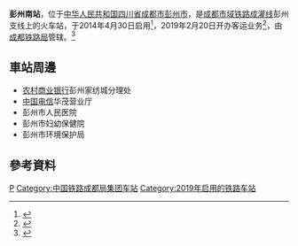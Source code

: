 {{Infobox China railway station
|车站名称 = 彭州南站
|图片 = 
|图片介绍 = 
|其他名称 =
|英文名称 = Pengzhounan Railway Station
|车站代码 = 
|电报码 = 
|拼音码 = 
|车站位置 = [[四川省|四川省]][[成都市|成都市]][[彭州市|彭州市]]
|归属 = [[成都铁路局|成都铁路局]][[成都站|成都车站]]<ref>{{cite news|title=高铁彭州南站场外配套设施已完工，场内设施待验收即可开通！|url=https://kuaibao.qq.com/s/20180810A1679200?refer=spider|publisher=天天快白|date=2018-08-10}}</ref>
|车站等级 = 
|线路 = [[成都市域铁路成灌线|成都市域铁路成灌线]]彭州支线
|月台数目 = 2
|股道数目 = 2
|坐标 = {{coord|30|56|35.96|N|103|56|18.01|E|display=inline,title}}
}}
'''彭州南站'''，位于[[中华人民共和国|中华人民共和国]][[四川省|四川省]][[成都市|成都市]][[彭州市|彭州市]]，是[[成都市域铁路成灌线|成都市域铁路成灌线]]彭州支线上的火车站，于2014年4月30日启用<ref>{{Cite web |url=http://scnews.newssc.org/system/20140413/000360725.html |title=成灌快铁彭州支线五一前开通试运营 成都半小时到彭州 |accessdate=2017-01-25 |archive-date=2019-02-19 |archive-url=https://web.archive.org/web/20190219011343/http://scnews.newssc.org/system/20140413/000360725.html |dead-url=no }}</ref>，2019年2月20日开办客运业务<ref>{{cite news|title=成彭快铁彭州南站何时开通？官方：2月20日已开通|url=http://sc.sina.com.cn/news/b/2019-02-21/detail-ihrfqzka7640181.shtml|publisher=新浪网|date=2019-02-21|accessdate=2019-03-03|archive-date=2019-03-06|archive-url=https://web.archive.org/web/20190306043843/http://sc.sina.com.cn/news/b/2019-02-21/detail-ihrfqzka7640181.shtml|dead-url=no}}</ref>，由[[成都铁路局|成都铁路局]]管辖。<ref>{{Cite web |url=http://news.chengdu.cn/content/2010-10/08/content_561587.htm |title=成灌高铁彭州支线明年建成 半小时从成都到彭州 |access-date=2017-01-25 |archive-date=2019-03-06 |archive-url=https://web.archive.org/web/20190306043724/http://news.chengdu.cn/content/2010-10/08/content_561587.htm |dead-url=no }}</ref>
==車站周邊==
* [[农村商业银行|农村商业银行]]彭州家纺城分理处
* [[中国电信|中国电信]]华茂营业厅
* 彭州市人民医院
* 彭州市妇幼保健院
* 彭州市环境保护局

==參考資料==
{{reflist}}

{{China-rail-stub}}
{{成灌快速铁路}}
[[Category:彭州市铁路车站|P]]
[[Category:中国铁路成都局集团车站|Category:中国铁路成都局集团车站]]
[[Category:2019年启用的铁路车站|Category:2019年启用的铁路车站]]